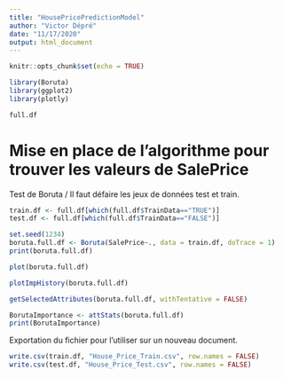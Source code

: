 ```yaml
---
title: "HousePricePredictionModel"
author: "Victor Dépré"
date: "11/17/2020"
output: html_document
---
```


```r
knitr::opts_chunk$set(echo = TRUE)
```

```r
library(Boruta)
library(ggplot2)
library(plotly)
```


```r
full.df
``` 

# Mise en place de l'algorithme pour trouver les valeurs de SalePrice

Test de Boruta / Il faut défaire les jeux de données test et train.

```r
train.df <- full.df[which(full.df$TrainData=="TRUE")]
test.df <- full.df[which(full.df$TrainData=="FALSE")]
```

```r
set.seed(1234)
boruta.full.df <- Boruta(SalePrice~., data = train.df, doTrace = 1)
print(boruta.full.df)
```


```r
plot(boruta.full.df)
```

```r
plotImpHistory(boruta.full.df)
```


```r
getSelectedAttributes(boruta.full.df, withTentative = FALSE)
```

```r
BorutaImportance <- attStats(boruta.full.df)
print(BorutaImportance)
```

Exportation du fichier pour l'utiliser sur un nouveau document.

```r
write.csv(train.df, "House_Price_Train.csv", row.names = FALSE)
write.csv(test.df, "House_Price_Test.csv", row.names = FALSE)
```

